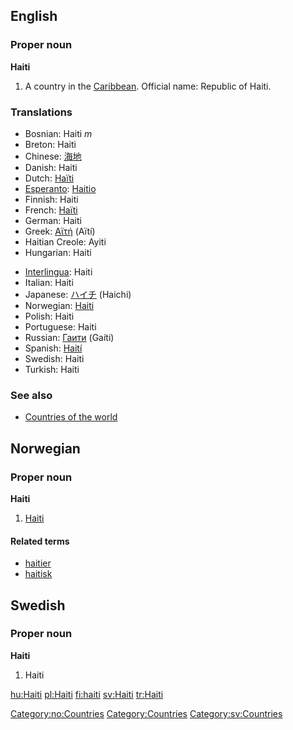 ==English==

===Proper noun===
{{wikipedia}}
'''Haiti'''

# A country in the [[Caribbean]]. Official name: Republic of Haiti.

===Translations===
{{top}}
*Bosnian: Haiti ''m''
*Breton: Haiti
*Chinese: [[海地]]
*Danish: Haiti
*Dutch: [[Haïti]]
*[[Esperanto]]: [[Haitio]]
*Finnish: Haiti
*French: [[Haïti]]
*German: Haiti
*Greek: [[Αϊτή]] (Aïtí)
*Haitian Creole: Ayiti
*Hungarian: Haiti
{{mid}}
*[[Interlingua]]: Haiti
*Italian: Haiti
*Japanese: [[ハイチ]] (Haichi)
*Norwegian: [[#Norwegian|Haiti]]
*Polish: Haiti
*Portuguese: Haiti
*Russian: [[Гаити]] (Gaíti)
*Spanish: [[Haití]]
*Swedish: Haiti
*Turkish: Haiti
{{bottom}}

===See also===
* [[Countries of the world]]

==Norwegian==
===Proper noun===
[[Category:no:Countries]]
'''Haiti'''
#[[#English|Haiti]]
====Related terms====
*[[haitier]]
*[[haitisk]]

==Swedish==
===Proper noun===
'''Haiti'''
#Haiti

[[Category:Countries]]
[[Category:sv:Countries]]

[[hu:Haiti]]
[[pl:Haiti]]
[[fi:haiti]]
[[sv:Haiti]]
[[tr:Haiti]]